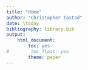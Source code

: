 ```yaml
---
title: "Home"
author: "Christopher Tastad"
date: \today
bibliography: library.bib
output:
    html_document:
        toc: yes
#        toc_float: yes
        theme: paper
---
```

